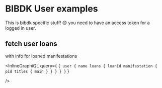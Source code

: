 # BIBDK User examples
This is bibdk specific stuff! :blush: you need to have an access token for a logged in user.

## fetch user loans 
with info for loaned manifestations

<InlineGraphiQL 
  query={
    `{
    user {
    name
      loans {
      loanId
        manifestation {
          pid
          titles {
            main
          }
        }
      }
    }
    }`
  } 
  
/>
